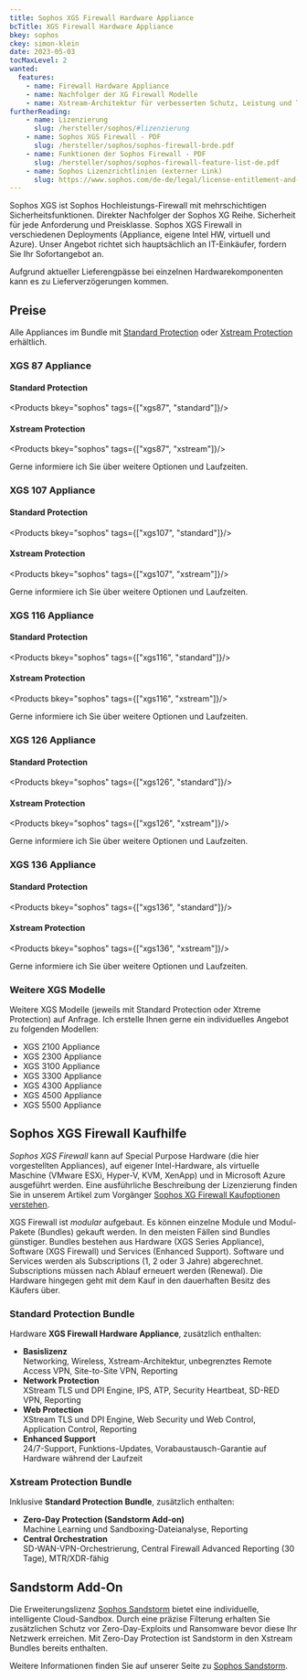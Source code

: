 ```yaml
---
title: Sophos XGS Firewall Hardware Appliance
bcTitle: XGS Firewall Hardware Appliance
bkey: sophos
ckey: simon-klein
date: 2023-05-03
tocMaxLevel: 2
wanted:
  features:
    - name: Firewall Hardware Appliance
    - name: Nachfolger der XG Firewall Modelle
    - name: Xstream-Architektur für verbesserten Schutz, Leistung und Transparenz
furtherReading:
    - name: Lizenzierung
      slug: /hersteller/sophos/#lizenzierung
    - name: Sophos XGS Firewall - PDF
      slug: /hersteller/sophos/sophos-firewall-brde.pdf
    - name: Funktionen der Sophos Firewall - PDF
      slug: /hersteller/sophos/sophos-firewall-feature-list-de.pdf
    - name: Sophos Lizenzrichtlinien (externer Link)
      slug: https://www.sophos.com/de-de/legal/license-entitlement-and-usage-policy
---
```




<Intro>

  Sophos XGS ist Sophos Hochleistungs-Firewall mit mehrschichtigen Sicherheitsfunktionen.
  Direkter Nachfolger der Sophos XG Reihe. Sicherheit für jede Anforderung und Preisklasse.
  Sophos XGS Firewall in verschiedenen Deployments (Appliance, eigene Intel HW, virtuell und Azure).
  Unser Angebot richtet sich hauptsächlich an IT-Einkäufer, fordern Sie Ihr Sofortangebot an.

</Intro>

<TOC />



<Info>

Aufgrund aktueller Lieferengpässe bei einzelnen Hardwarekomponenten kann es zu Lieferverzögerungen kommen.

</Info>



## Preise

Alle Appliances im Bundle mit [Standard Protection](#standard-protection-bundle) oder [Xstream Protection](#xstream-protection-bundle) erhältlich.

### XGS 87 Appliance

#### Standard Protection

<Products bkey="sophos" tags={["xgs87", "standard"]}/>

#### Xstream Protection

<Products bkey="sophos" tags={["xgs87", "xstream"]}/>


<Info>
Gerne informiere ich Sie über weitere Optionen und Laufzeiten.
</Info>



### XGS 107 Appliance

#### Standard Protection

<Products bkey="sophos" tags={["xgs107", "standard"]}/>

#### Xstream Protection

<Products bkey="sophos" tags={["xgs107", "xstream"]}/>

<Info>
Gerne informiere ich Sie über weitere Optionen und Laufzeiten.
</Info>



### XGS 116 Appliance

#### Standard Protection

<Products bkey="sophos" tags={["xgs116", "standard"]}/>

#### Xstream Protection

<Products bkey="sophos" tags={["xgs116", "xstream"]}/>

<Info>
Gerne informiere ich Sie über weitere Optionen und Laufzeiten.
</Info>



### XGS 126 Appliance

#### Standard Protection

<Products bkey="sophos" tags={["xgs126", "standard"]}/>

#### Xstream Protection

<Products bkey="sophos" tags={["xgs126", "xstream"]}/>

<Info>
Gerne informiere ich Sie über weitere Optionen und Laufzeiten.
</Info>


### XGS 136 Appliance

#### Standard Protection

<Products bkey="sophos" tags={["xgs136", "standard"]}/>

#### Xstream Protection

<Products bkey="sophos" tags={["xgs136", "xstream"]}/>

<Info>
Gerne informiere ich Sie über weitere Optionen und Laufzeiten.
</Info>


### Weitere XGS Modelle

Weitere XGS Modelle (jeweils mit Standard Protection oder Xtreme Protection) auf Anfrage.
Ich erstelle Ihnen gerne ein individuelles Angebot zu folgenden Modellen:

<ArrowList>

  - XGS 2100 Appliance
  - XGS 2300 Appliance
  - XGS 3100 Appliance
  - XGS 3300 Appliance
  - XGS 4300 Appliance
  - XGS 4500 Appliance
  - XGS 5500 Appliance

</ArrowList>

## Sophos XGS Firewall Kaufhilfe

 *Sophos XGS Firewall* kann auf Special Purpose Hardware (die hier vorgestellten Appliances), auf eigener Intel-Hardware, als virtuelle Maschine (VMware ESXi, Hyper-V, KVM, XenApp) und in Microsoft Azure ausgeführt werden.
 Eine ausführliche Beschreibung der Lizenzierung finden Sie in unserem Artikel zum Vorgänger [Sophos XG Firewall Kaufoptionen verstehen](/blog/sophos-xg-firewall-kaufoptionen-verstehen/).

  XGS Firewall ist *modular* aufgebaut. Es können einzelne Module und Modul-Pakete (Bundles) gekauft werden. In den meisten Fällen sind Bundles günstiger.
  Bundles bestehen aus Hardware (XGS Series Appliance), Software (XGS Firewall) und Services (Enhanced Support). Software und Services werden als Subscriptions (1, 2 oder 3 Jahre) abgerechnet. Subscriptions müssen nach Ablauf erneuert werden (Renewal). Die Hardware hingegen geht mit dem Kauf in den dauerhaften Besitz des Käufers über.


### Standard Protection Bundle

Hardware **XGS Firewall Hardware Appliance**, zusätzlich enthalten:

<ArrowList>

 - **Basislizenz** <br /> Networking, Wireless, Xstream-Architektur, unbegrenztes Remote Access VPN, Site-to-Site VPN, Reporting
 - **Network Protection** <br /> XStream TLS und DPI Engine, IPS, ATP, Security Heartbeat, SD-RED VPN, Reporting
 - **Web Protection** <br /> XStream TLS und DPI Engine, Web Security und Web Control, Application Control, Reporting
 - **Enhanced Support** <br /> 24/7-Support, Funktions-Updates, Vorabaustausch-Garantie auf Hardware während der Laufzeit

</ArrowList>

### Xstream Protection Bundle

Inklusive **Standard Protection Bundle**, zusätzlich enthalten:

<ArrowList>

 - **Zero-Day Protection (Sandstorm Add-on)** <br />
  Machine Learning und Sandboxing-Dateianalyse, Reporting
 - **Central Orchestration** <br />
  SD-WAN-VPN-Orchestrierung, Central Firewall Advanced Reporting (30 Tage), MTR/XDR-fähig

</ArrowList>


## Sandstorm Add-On

  Die Erweiterungslizenz [Sophos Sandstorm](/hersteller/sophos/sandstorm/) bietet eine individuelle, intelligente Cloud-Sandbox. Durch eine präzise Filterung erhalten Sie zusätzlichen Schutz vor Zero-Day-Exploits und Ransomware bevor diese Ihr Netzwerk erreichen.
  Mit Zero-Day Protection ist Sandstorm in den Xstream Bundles bereits enthalten.

  Weitere Informationen finden Sie auf unserer Seite zu [Sophos Sandstorm](/hersteller/sophos/sandstorm/).




